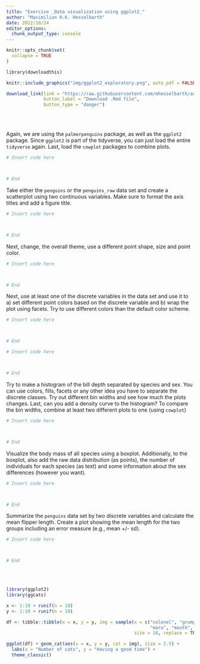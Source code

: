 ```yaml
---
title: "Exercise _Data visualization using ggplot2_"
author: "Maximilian H.K. Hesselbarth"
date: 2022/10/24
editor_options: 
  chunk_output_type: console
---
```


```r
knitr::opts_chunk$set(
  collapse = TRUE
)

library(downloadthis)
```

```r
knitr::include_graphics("img/ggplot2_exploratory.png", auto_pdf = FALSE)
```

```r
download_link(link = "https://raw.githubusercontent.com/mhesselbarth/advanced-r-workshop/main/exercise-ggplot.Rmd",
              button_label = "Download .Rmd file", 
              button_type = "danger")
```

<br><br>

Again, we are using the `palmerpenguins` package, as well as the `ggplot2` package. Since `ggplot2` is part of the tidyverse, you can just load the entire `tidyverse` again. Last, load the `cowplot` packages to combine plots.

```r
# Insert code here



# End
```

Take either the `penguins` or the `penguins_raw` data set and create a scatterplot using two continuous variables. Make sure to format the axis titles and add a figure title.

```r
# Insert code here



# End
```

Next, change, the overall theme, use a different point shape, size and point color. 

```r
# Insert code here



# End
```

Next, use at least one of the discrete variables in the data set and use it to a) set different point colors based on the discrete variable and b) wrap the plot using facets. Try to use different colors than the default color scheme.

```r
# Insert code here



# End
```

```r
# Insert code here



# End
```

Try to make a histogram of the bill depth separated by species and sex. You can use colors, fills, facets or any other idea you have to separate the discrete classes. Try out different bin widths and see how much the plots changes. Last, can you add a density curve to the histogram? To compare the bin widths, combine at least two different plots to one (using `cowplot`)

```r
# Insert code here



# End
```

Visualize the body mass of all species using a boxplot. Additionally, to the boxplot, also add the raw data distribution (as points), the number of individuals for each species (as text) and some information about the sex differences (however you want). 

```r
# Insert code here



# End
```

Summarize the `penguins` data set by two discrete variables and calculate the mean flipper length. Create a plot showing the mean length for the two groups including an error measure (e.g., mean +/- sd). 

```r
# Insert code here



# End
```

<br><br>

```r
library(ggplot2)
library(ggcats)

x <- 1:10 + runif(n = 10)
y <- 1:10 + runif(n = 10)

df <- tibble::tibble(x = x, y = y, img = sample(x = c("colonel", "grumpy", "hipster", "lil_bub",
                                                      "maru", "mouth", "pop_close"), 
                                                size = 10, replace = TRUE))

ggplot(df) + geom_cat(aes(x = x, y = y, cat = img), size = 2.5) + 
  labs(x = "Number of cats", y = "Having a good time") + 
  theme_classic()
```
